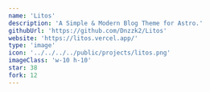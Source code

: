 ---
name: 'Litos'
description: 'A Simple & Modern Blog Theme for Astro.'
githubUrl: 'https://github.com/Dnzzk2/Litos'
website: 'https://litos.vercel.app/'
type: 'image'
icon: '../../../../public/projects/litos.png'
imageClass: 'w-10 h-10'
star: 38
fork: 12
---

